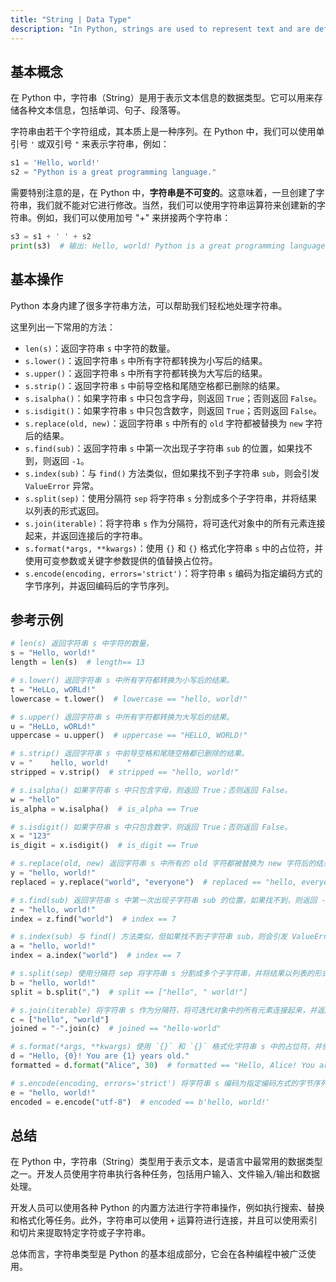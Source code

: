```yaml
---
title: "String | Data Type"
description: "In Python, strings are used to represent text and are defined using single or double quotes. They are immutable, which means they cannot be modified after they are created, but new strings can be formed using operations like concatenation. Python includes a variety of built-in string methods that support common tasks such as modifying case, searching for substrings, and splitting strings."
---
```


## 基本概念

在 Python 中，字符串（String）是用于表示文本信息的数据类型。它可以用来存储各种文本信息，包括单词、句子、段落等。

字符串由若干个字符组成，其本质上是一种序列。在 Python 中，我们可以使用单引号 `'` 或双引号 `"` 来表示字符串，例如：

```python
s1 = 'Hello, world!'
s2 = "Python is a great programming language."
```

需要特别注意的是，在 Python 中，**字符串是不可变的**。这意味着，一旦创建了字符串，我们就不能对它进行修改。当然，我们可以使用字符串运算符来创建新的字符串。例如，我们可以使用加号 "+" 来拼接两个字符串：

```python
s3 = s1 + ' ' + s2
print(s3)  # 输出: Hello, world! Python is a great programming language.
```

## 基本操作

Python 本身内建了很多字符串方法，可以帮助我们轻松地处理字符串。

这里列出一下常用的方法：

-   `len(s)`：返回字符串 `s` 中字符的数量。
-   `s.lower()`：返回字符串 `s` 中所有字符都转换为小写后的结果。
-   `s.upper()`：返回字符串 `s` 中所有字符都转换为大写后的结果。
-   `s.strip()`：返回字符串 `s` 中前导空格和尾随空格都已删除的结果。
-   `s.isalpha()`：如果字符串 `s` 中只包含字母，则返回 `True`；否则返回 `False`。
-   `s.isdigit()`：如果字符串 `s` 中只包含数字，则返回 `True`；否则返回 `False`。
-   `s.replace(old, new)`：返回字符串 `s` 中所有的 `old` 字符都被替换为 `new` 字符后的结果。
-   `s.find(sub)`：返回字符串 `s` 中第一次出现子字符串 `sub` 的位置，如果找不到，则返回 `-1`。
-   `s.index(sub)`：与 `find()` 方法类似，但如果找不到子字符串 `sub`，则会引发 `ValueError` 异常。
-   `s.split(sep)`：使用分隔符 `sep` 将字符串 `s` 分割成多个子字符串，并将结果以列表的形式返回。
-   `s.join(iterable)`：将字符串 `s` 作为分隔符，将可迭代对象中的所有元素连接起来，并返回连接后的字符串。
-   `s.format(*args, **kwargs)`：使用 `{}` 和 `{}` 格式化字符串 `s` 中的占位符，并使用可变参数或关键字参数提供的值替换占位符。
-   `s.encode(encoding, errors='strict')`：将字符串 `s` 编码为指定编码方式的字节序列，并返回编码后的字节序列。

## 参考示例

```python
# len(s) 返回字符串 s 中字符的数量。
s = "Hello, world!"
length = len(s)  # length== 13

# s.lower() 返回字符串 s 中所有字符都转换为小写后的结果。
t = "HeLLo, wORLd!"
lowercase = t.lower()  # lowercase == "hello, world!"

# s.upper() 返回字符串 s 中所有字符都转换为大写后的结果。
u = "HeLLo, wORLd!"
uppercase = u.upper()  # uppercase == "HELLO, WORLD!"

# s.strip() 返回字符串 s 中前导空格和尾随空格都已删除的结果。
v = "    hello, world!    "
stripped = v.strip()  # stripped == "hello, world!"

# s.isalpha() 如果字符串 s 中只包含字母，则返回 True；否则返回 False。
w = "hello"
is_alpha = w.isalpha()  # is_alpha == True

# s.isdigit() 如果字符串 s 中只包含数字，则返回 True；否则返回 False。
x = "123"
is_digit = x.isdigit()  # is_digit == True

# s.replace(old, new) 返回字符串 s 中所有的 old 字符都被替换为 new 字符后的结果。
y = "hello, world!"
replaced = y.replace("world", "everyone")  # replaced == "hello, everyone!"

# s.find(sub) 返回字符串 s 中第一次出现子字符串 sub 的位置，如果找不到，则返回 -1。
z = "hello, world!"
index = z.find("world")  # index == 7

# s.index(sub) 与 find() 方法类似，但如果找不到子字符串 sub，则会引发 ValueError 异常。
a = "hello, world!"
index = a.index("world")  # index == 7

# s.split(sep) 使用分隔符 sep 将字符串 s 分割成多个子字符串，并将结果以列表的形式返回。
b = "hello, world!"
split = b.split(",")  # split == ["hello", " world!"]

# s.join(iterable) 将字符串 s 作为分隔符，将可迭代对象中的所有元素连接起来，并返回连接后的字符串。
c = ["hello", "world"]
joined = "-".join(c)  # joined == "hello-world"

# s.format(*args, **kwargs) 使用 `{}` 和 `{}` 格式化字符串 s 中的占位符，并使用可变参数或关键字参数提供的值替换占位符。
d = "Hello, {0}! You are {1} years old."
formatted = d.format("Alice", 30)  # formatted == "Hello, Alice! You are 30 years old."

# s.encode(encoding, errors='strict') 将字符串 s 编码为指定编码方式的字节序列，并返回编码后的字节序列。
e = "hello, world!"
encoded = e.encode("utf-8")  # encoded == b'hello, world!'
```

## 总结

在 Python 中，字符串（String）类型用于表示文本，是语言中最常用的数据类型之一。开发人员使用字符串执行各种任务，包括用户输入、文件输入/输出和数据处理。

开发人员可以使用各种 Python 的内置方法进行字符串操作，例如执行搜索、替换和格式化等任务。此外，字符串可以使用 `+` 运算符进行连接，并且可以使用索引和切片来提取特定字符或子字符串。

总体而言，字符串类型是 Python 的基本组成部分，它会在各种编程中被广泛使用。

